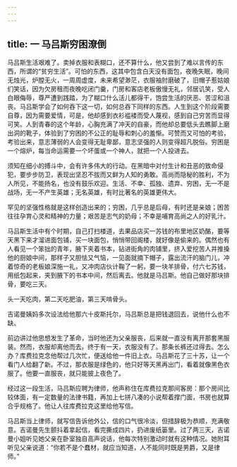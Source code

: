 ```yaml
---
---
---
```

title: 一 马吕斯穷困潦倒
---





马吕斯生活艰难了。卖掉衣服和表糊口，还不算什么，他又尝到了难以言传的东西，所谓的“贫穷生活”。可怕的东西，这其中包含白天没有面包，夜晚失眠，晚间无烛光，炉膛无火，一周周虚度，未来希望渺茫，衣服袖肘磨破了，旧帽子惹姑娘们笑话，因为欠房租而夜晚吃闭门羹，门房和客店老板傲慢无礼，邻居讥笑，受人白眼侮辱，尊严遭到践踏，为了糊口什么活儿都得干，饱尝生活的厌恶、苦涩和沮丧。马吕斯学会了如何吞下这一切，如何总吞下同样的东西。人生到这个阶段需要自尊，因为需要爱情，可是，他却感到衣衫褴褛而受人蔑视，感到自己穷苦而显得可笑。人到青春的这个年龄，心胸充满了冲天的自豪，而他却总要低头去瞧脚上磨出洞的靴子，体验到了穷困的不公正的耻辱和刺心的羞惭。可赞而又可怕的考验，考验出来，意志薄弱的人会变得无耻卑鄙，意志坚强的人则变得超凡脱俗。穷困是一个熔炉，每当命运需要一个坏蛋或一个神人，就把一个人投进去。

须知在细小的搏斗中，会有许多伟大的行动。在黑暗中对付生计和丑恶的致命侵犯，要步步防卫，表现出坚忍不拔而又鲜为人知的勇敢。高尚而隐秘的胜利，不为人所见，不能扬名，也没有鼓乐欢迎。生活、不幸、孤独、遗弃、穷困，无一不是战场，无一不产生英雄；无名英雄，有时比著名的英雄更伟大。

罕见的坚强性格就是这样创造出来的；穷困，几乎总是后母，有时还是亲娘；困苦往往孕育心灵和精神的力量；艰苦是志气的奶母；不幸是哺育高尚之人的好乳汁。

马吕斯生活中有个时期，自己打扫楼道，去果品店买一苏钱的布里地区奶酪，要等天黑下来才溜进面包铺，买一块面包，悄悄带回阁楼，就好像是偷来的。偶然也有人看见一个笨拙的青年，腋下夹着书本，钻进街角的肉铺里，挤入爱挖苦人并推搡他的厨娘中间，那样子又胆怯又气恼，一见面就摘下帽子，露出流汗的脑门儿，冲着惊奇的老板娘深施一礼，又冲肉店伙计鞠了一躬，要一块羊排骨，付六七苏钱，用纸包起来，夹到腋下的书本中间，然后离去。他就是马吕斯。他自己做好那块排骨，要吃三天。

头一天吃肉，第二天吃肥油，第三天啃骨头。

吉诺曼姨妈多次设法给他那六十皮斯托尔，马吕斯总是把钱退回去，说他什么也不缺。

前边讲过他思想发生了革命，当时他还为父亲服丧，后来就一直没有离开那套黑服装。然而，衣服却离他而去。终于有一天，衣服没有了。那条长裤还过得去。怎么办？库费拉克念他帮过几次忙，便送给他一件旧上衣。马吕斯花了三十苏，让一个看门人给翻了新。不过，那衣服是绿色的，他只好等天黑再出门，看着就像黑色衣服了。他要一直服丧，就只能披上夜色了。

经过这一段生活，马吕斯应聘为律师，他声称住在库费拉克那间客房：那个房间比较体面，有一定数量的法律书籍，再加上七拼八凑的小说帮着撑门面，书房也就算合乎规格了。他让人往库费拉克这里给他写信。

马吕斯当上律师，就写信告诉他外公，信的口气很冷淡，但措辞极为恭顺，充满敬意。吉诺曼先生颤抖着拿起信，看完撕成四片，扔进废纸篓里。过了两三天，吉诺曼小姐听见她父亲在卧室独自高声说话，他每次特别激动时就有这种情况。她附耳听见父亲说道：“你若不是个蠢材，就应当知道，人不能同时既是男爵，又是律师。”
